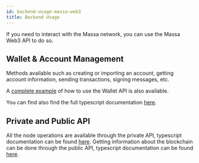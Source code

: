 ```yaml
---
id: backend-usage-massa-web3
title: Backend Usage
---
```


If you need to interact with the Massa network, you can use the Massa Web3 API to do so.

## Wallet & Account Management

Methods available such as creating or importing an account, getting account information, sending transactions, signing
messages, etc.

A [complete example](https://github.com/massalabs/massa-web3/blob/main/examples/wallet/index.ts) of how to use the Wallet
 API is also available.

You can find also find the full typescript documentation [here](https://web3.docs.massa.net/classes/WalletClient.html).

## Private and Public API

All the node operations are available through the private API, typescript documentation can be found [here](https://web3.docs.massa.net/classes/PrivateApiClient.html).
Getting information about the blockchain can be done through the public API, typescript documentation can be found
 [here](https://web3.docs.massa.net/classes/PublicApiClient.html).